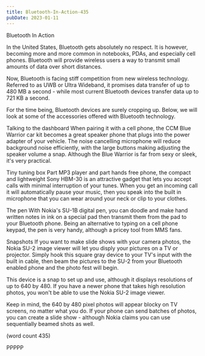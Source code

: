 ```yaml
---
title: Bluetooth-In-Action-435
pubDate: 2023-01-11
---
```


Bluetooth In Action

In the United States, Bluetooth gets absolutely no
respect.  It is however, becoming more and more
common in notebooks, PDAs, and especially cell
phones.  Bluetooth will provide wireless users a
way to transmit small amounts of data over short
distances.

Now, Bluetooth is facing stiff competition from
new wireless technology.  Referred to as UWB or
Ultra Wideband, it promises data transfer of up 
to 480 MB a second - while most current Bluetooth
devices transfer data up to 721 KB a second.

For the time being, Bluetooth devices are surely
cropping up.  Below, we will look at some of 
the accessories offered with Bluetooth technology.

Talking to the dashboard
When pairing it with a cell phone, the CCM Blue
Warrior car kit becomes a great speaker phone that
plugs into the power adapter of your vehicle.  The
noise cancelling microphone will reduce background
noise efficiently, with the large buttons making 
adjusting the speaker volume a snap.  Although 
the Blue Warrior is far from sexy or sleek, it's 
very practical.

Tiny tuning box
Part MP3 player and part hands free phone, the 
compact and lightweight Sony HBM-30 is an attractive
gadget that lets you accept calls with minimal 
interruption of your tunes.  When you get an incoming
call it will automatically pause your music, then
you speak into the built in microphone that you 
can wear around your neck or clip to your clothes.

The pen
With Nokia's SU-1B digital pen, you can doodle and
make hand written notes in ink on a special pad
then transmit them from the pad to your Bluetooth
phone.  Being an alternative to typing on a cell
phone keypad, the pen is very handy, although a
pricey tool from MMS fans.

Snapshots
If you want to make slide shows with your camera
photos, the Nokia SU-2 image viewer will let you
disply your pictures on a TV or projector.  Simply
hook this square gray device to your TV's input
with the built in cable, then beam the pictures
to the SU-2 from your Bluetooth enabled phone and
the photo fest will begin.

This device is a snap to set up and use, although 
it displays resolutions of up to 640 by 480.  If
you have a newer phone that takes high resolution
photos, you won't be able to use the Nokia SU-2
image viewer.  

Keep in mind, the 640 by 480 pixel photos will
appear blocky on TV screens, no matter what you 
do.  If your phone can send batches of photos, you
can create a slide show - although Nokia claims
you can use sequentially beamed shots as well.

(word count 435)

PPPPP